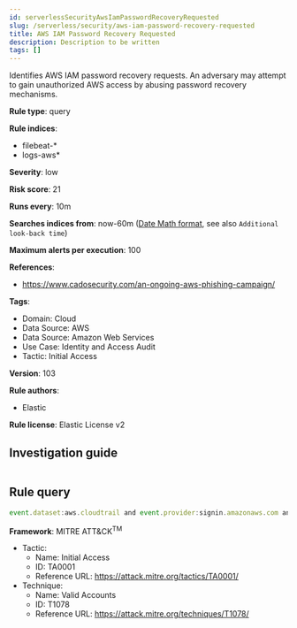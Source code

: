 ```yaml
---
id: serverlessSecurityAwsIamPasswordRecoveryRequested
slug: /serverless/security/aws-iam-password-recovery-requested
title: AWS IAM Password Recovery Requested
description: Description to be written
tags: []
---
```


<div id="aws-iam-password-recovery-requested"></div>

Identifies AWS IAM password recovery requests. An adversary may attempt to gain unauthorized AWS access by abusing password recovery mechanisms.

**Rule type**: query

**Rule indices**: 

* filebeat-*
* logs-aws*

**Severity**: low

**Risk score**: 21

**Runs every**: 10m

**Searches indices from**: now-60m ([Date Math format](((ref))/common-options.html#date-math), see also <DocLink id="serverlessSecurityRulesUiCreate" section="set-the-rules-schedule">`Additional look-back time`</DocLink>)

**Maximum alerts per execution**: 100

**References**: 

* https://www.cadosecurity.com/an-ongoing-aws-phishing-campaign/

**Tags**: 

* Domain: Cloud
* Data Source: AWS
* Data Source: Amazon Web Services
* Use Case: Identity and Access Audit
* Tactic: Initial Access

**Version**: 103

**Rule authors**: 

* Elastic

**Rule license**: Elastic License v2

## Investigation guide

```markdown

```

## Rule query

```js
event.dataset:aws.cloudtrail and event.provider:signin.amazonaws.com and event.action:PasswordRecoveryRequested and event.outcome:success

```

**Framework**: MITRE ATT&CK<sup>TM</sup>

* Tactic:
    * Name: Initial Access
    * ID: TA0001
    * Reference URL: https://attack.mitre.org/tactics/TA0001/
* Technique:
    * Name: Valid Accounts
    * ID: T1078
    * Reference URL: https://attack.mitre.org/techniques/T1078/

